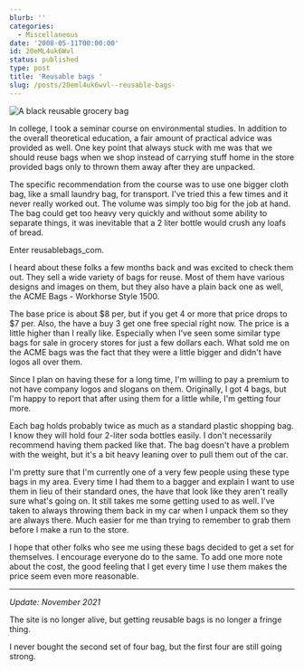 ```yaml
---
blurb: ''
categories:
  - Miscellaneous
date: '2008-05-11T00:00:00'
id: 20eML4uk6Wvl
status: published
type: post
title: 'Reusable bags '
slug: /posts/20eml4uk6wvl--reusable-bags-
---
```


<Img src="acme_bag_2008_05" alt="A black reusable grocery bag" />


In college, I took a seminar course on environmental studies. In addition to the overall theoretical education, a fair amount of practical advice was provided as well. One key point that always stuck with me was that we should reuse bags when we shop instead of carrying stuff home in the store provided bags only to thrown them away after they are unpacked. 

The specific recommendation from the course was to use one bigger cloth bag, like a small laundry bag, for transport. I've tried this a few times and it never really worked out. The volume was simply too big for the job at hand. The bag could get too heavy very quickly and without some ability to separate things, it was inevitable that a 2 liter bottle would crush any loafs of bread. 

Enter reusablebags_com. 

I heard about these folks a few months back and was excited to check them out. They sell a wide variety of bags for reuse. Most of them have various designs and images on them, but they also have a plain back one as well, the ACME Bags - Workhorse Style 1500.

The base price is about $8 per, but if you get 4 or more that price drops to $7 per. Also, the have a buy
3 get one free special right now. The price is a little higher than I really like. Especially when I've seen some similar type bags for sale in grocery stores for just a few dollars each. What sold me on the ACME bags was the fact that they were a little bigger and didn't have logos all over them. 

Since I plan on having these for a long time, I'm willing to pay a premium to not have company logos and slogans on them. Originally, I got 4 bags, but I'm happy to report that after using them for a little while, I'm getting four more. 

Each bag holds probably twice as much as a standard plastic shopping bag. I know they will hold four 2-liter soda bottles easily. I don't necessarily recommend having them packed like that. The bag doesn't have a problem with the weight, but it's a bit heavy leaning over to pull them out of the car. 

I'm pretty sure that I'm currently one of a very few people using these type bags in my area. Every time I had them to a bagger and explain I want to use them in lieu of their standard ones, the have that look like
they aren't really sure what's going on. It still takes me some getting used to as well. I've taken to always throwing them back in my car when I unpack them so they are always there. Much easier for me than trying to remember to grab them before I make a run to the store. 

I hope that other folks who see me using these bags decided to get a set for themselves. I encourage everyone do to the same. To add one more note about the cost, the good feeling that I get every time I use them makes the price seem even more reasonable.

---

_Update: November 2021_

The site is no longer alive, but getting reusable bags is no longer a fringe thing. 

I never bought the second set of four bag, but the first four are still going strong. 

